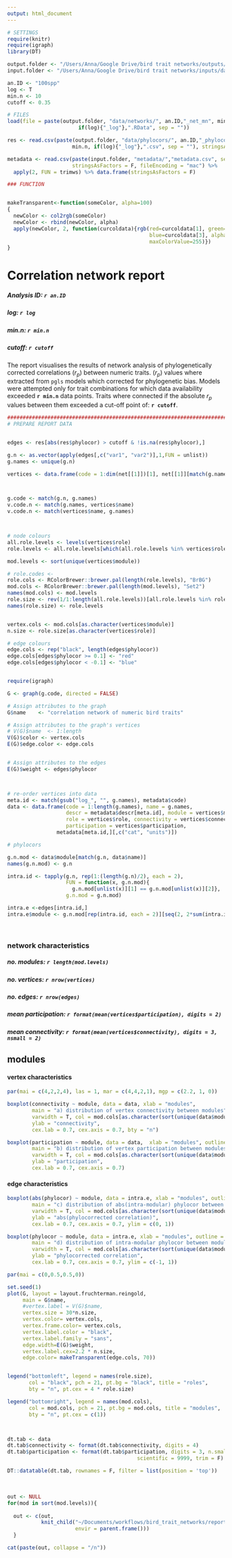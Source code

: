 ```yaml
---
output: html_document
---
```




```r

# SETTINGS
require(knitr)
require(igraph)
library(DT)

output.folder <- "/Users/Anna/Google Drive/bird trait networks/outputs/"
input.folder <- "/Users/Anna/Google Drive/bird trait networks/inputs/data/"

an.ID <- "100spp"
log <- T
min.n <- 10
cutoff <- 0.35

# FILES
load(file = paste(output.folder, "data/networks/", an.ID,"_net_mn", min.n, 
                       if(log){"_log"},".RData", sep = ""))

res <- read.csv(paste(output.folder, "data/phylocors/", an.ID,"_phylocor_mn", 
                     min.n, if(log){"_log"},".csv", sep = ""), stringsAsFactors = F)

metadata <- read.csv(paste(input.folder, "metadata/","metadata.csv", sep = ""), 
                     stringsAsFactors = F, fileEncoding = "mac") %>% 
  apply(2, FUN = trimws) %>% data.frame(stringsAsFactors = F)

### FUNCTION


makeTransparent<-function(someColor, alpha=100)
{
  newColor <- col2rgb(someColor)
  newColor <- rbind(newColor, alpha)
  apply(newColor, 2, function(curcoldata){rgb(red=curcoldata[1], green=curcoldata[2],
                                              blue=curcoldata[3], alpha=curcoldata[4],
                                              maxColorValue=255)})
}

```

# **Correlation network report**

##### **Analysis ID:   ** `r an.ID` 
##### **log:   ** `r log`
##### **min.n:   ** `r min.n`
##### **cutoff:   ** `r cutoff`

The report visualises the results of network analysis of phylogenetically corrected correlations $(r_p)$ between numeric traits. $(r_p)$ values where extracted from `pgls` models which corrected for phylogenetic bias. Models were attempted only for trait combinations for which data availability exceeded **`r min.n`** data points. Traits where connected if the absolute $r_p$ values between them exceeded a cut-off point of: **`r cutoff`**.



```r

################################################################################################
# PREPARE REPORT DATA


edges <- res[abs(res$phylocor) > cutoff & !is.na(res$phylocor),]

g.n <- as.vector(apply(edges[,c("var1", "var2")],1,FUN = unlist))
g.names <- unique(g.n)

vertices <- data.frame(code = 1:dim(net[[1]])[1], net[[1]][match(g.names, net[[1]]$name),]) 



g.code <- match(g.n, g.names)
v.code.n <- match(g.names, vertices$name)
v.code.n <- match(vertices$name, g.names)



# node colours
all.role.levels <- levels(vertices$role)
role.levels <- all.role.levels[which(all.role.levels %in% vertices$role)]

mod.levels <- sort(unique(vertices$module))

# role.codes <- 
role.cols <- RColorBrewer::brewer.pal(length(role.levels), "BrBG")
mod.cols <- RColorBrewer::brewer.pal(length(mod.levels), "Set2")
names(mod.cols) <- mod.levels
role.size <- rev(1/1:length(all.role.levels))[all.role.levels %in% role.levels]
names(role.size) <- role.levels


vertex.cols <- mod.cols[as.character(vertices$module)]
n.size <- role.size[as.character(vertices$role)]

# edge colours
edge.cols <- rep("black", length(edges$phylocor))
edge.cols[edges$phylocor >= 0.1] <- "red"
edge.cols[edges$phylocor < -0.1] <- "blue"


require(igraph)

G <- graph(g.code, directed = FALSE)

# Assign attributes to the graph
G$name    <- "correlation network of numeric bird traits"

# Assign attributes to the graph's vertices
# V(G)$name  <- 1:length
V(G)$color <- vertex.cols
E(G)$edge.color <- edge.cols


# Assign attributes to the edges
E(G)$weight <- edges$phylocor



# re-order vertices into data
meta.id <- match(gsub("log_", "", g.names), metadata$code)
data <- data.frame(code = 1:length(g.names), name = g.names,
                   descr = metadata$descr[meta.id], module = vertices$module, 
                   role = vertices$role, connectivity = vertices$connectivity,
                   participation = vertices$participation,
                metadata[meta.id,][,c("cat", "units")])

# phylocors

g.n.mod <- data$module[match(g.n, data$name)]
names(g.n.mod) <- g.n

intra.id <- tapply(g.n, rep(1:(length(g.n)/2), each = 2), 
                   FUN = function(x, g.n.mod){
                     g.n.mod[unlist(x)][1] == g.n.mod[unlist(x)][2]}, 
                   g.n.mod = g.n.mod)

intra.e <-edges[intra.id,]
intra.e$module <- g.n.mod[rep(intra.id, each = 2)][seq(2, 2*sum(intra.id), by = 2)]


```

<br>

### **network characteristics**

##### **no. modules:** `r length(mod.levels)`
##### **no. vertices:** `r nrow(vertices)`
##### **no. edges:** `r nrow(edges)`
##### **mean participation:** `r format(mean(vertices$participation), digits = 2)`
##### **mean connectivity:** `r format(mean(vertices$connectivity), digits = 3, nsmall = 2)`


## **modules**

#### vertex characteristics
```r


par(mai = c(4,2,2,4), las = 1, mar = c(4,4,2,1), mgp = c(2.2, 1, 0))

boxplot(connectivity ~ module, data = data, xlab = "modules",
        main = "a) distribution of vertex connectivity between modules", cex.main = 0.75,
        varwidth = T, col = mod.cols[as.character(sort(unique(data$module)))], notch = T,
        ylab = "connectivity",
        cex.lab = 0.7, cex.axis = 0.7, bty = "n")

boxplot(participation ~ module, data = data,  xlab = "modules", outline = F,
        main = "b) distribution of vertex participation between modules", cex.main = 0.75,
        varwidth = T, col = mod.cols[as.character(sort(unique(data$module)))], notch = T,
        ylab = "participation",
        cex.lab = 0.7, cex.axis = 0.7)
```

#### edge characteristics

```r

boxplot(abs(phylocor) ~ module, data = intra.e, xlab = "modules", outline = T,
        main = "c) distribution of abs(intra-modular) phylocor between modules", cex.main = 0.75,
        varwidth = T, col = mod.cols[as.character(sort(unique(data$module)))], notch = T,
        ylab = "abs(phylocorrected correlation)",
        cex.lab = 0.7, cex.axis = 0.7, ylim = c(0, 1))

boxplot(phylocor ~ module, data = intra.e, xlab = "modules", outline = T,
        main = "d) distribution of intra-modular phylocor between modules", cex.main = 0.75,
        varwidth = T, col = mod.cols[as.character(sort(unique(data$module)))], notch = T,
        ylab = "phylocorrected correlation",
        cex.lab = 0.7, cex.axis = 0.7, ylim = c(-1, 1))

```

```r
par(mai = c(0,0.5,0.5,0))

set.seed(1)
plot(G, layout = layout.fruchterman.reingold, 
     main = G$name,
     #vertex.label = V(G)$name,
     vertex.size = 30*n.size,
     vertex.color= vertex.cols,
     vertex.frame.color= vertex.cols,
     vertex.label.color = "black",
     vertex.label.family = "sans",
     edge.width=E(G)$weight,
     vertex.label.cex=2.2 * n.size,
     edge.color= makeTransparent(edge.cols, 70))


legend("bottomleft", legend = names(role.size), 
       col = "black", pch = 21, pt.bg = "black", title = "roles",
       bty = "n", pt.cex = 4 * role.size)

legend("bottomright", legend = names(mod.cols), 
       col = mod.cols, pch = 21, pt.bg = mod.cols, title = "modules",
       bty = "n", pt.cex = c(1))



dt.tab <- data
dt.tab$connectivity <- format(dt.tab$connectivity, digits = 4)
dt.tab$participation <- format(dt.tab$participation, digits = 3, n.small = 2,
                                          scientific = 9999, trim = F)

DT::datatable(dt.tab, rownames = F, filter = list(position = 'top'))

```

<br>
 
```r

out <- NULL
for(mod in sort(mod.levels)){
  
  out <- c(out, 
           knit_child("~/Documents/workflows/bird_trait_networks/reports/results/module_plots_child.Rmd", 
                      envir = parent.frame()))
  }
```
```r

cat(paste(out, collapse = "/n"))

```

